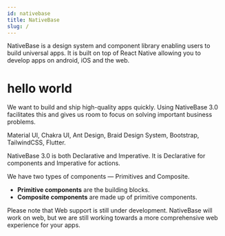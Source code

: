 ```yaml
---
id: nativebase
title: NativeBase
slug: /
---
```



<div className="tailwind">
  <div className="row">
    <div className="col col--9">
      <p className="text-xl">
        NativeBase is a design system and component library enabling users to
        build universal apps. It is built on top of React Native allowing you to
        develop apps on android, iOS and the web.
      </p>
      <div className="mt-8 pl-2">
        <div className="row mb-2">
          <TileLink
            title="Installation Guide"
            description="Refer nstallation guide to setup NativeBase in your React Native
              project"
            className="bg-cyan-500"
          />
          <TileLink
            title="Playground"
            description="Try out NativeBase in expo's snackplayer"
            className="bg-teal-500"
          />
        </div>
        <div className="row">
          <TileLink
            title="Theming"
            description="Refer installation guide to setup NativeBase in your React Native
              project"
            className="bg-pink-500"
          />
          <TileLink
            title="Recipes"
            description="Refer installation guide to setup NativeBase in your React Native
              project"
            className="bg-indigo-500"
          />
        </div>
      </div>
    </div>
    <div className="col col--3 hidden md:block">
      <KitchenSinkIframe />
    </div>
  </div>
</div>

<h1>hello world</h1>
We want to build and ship high-quality apps quickly. Using NativeBase 3.0 facilitates
this and gives us room to focus on solving important business problems.

Material UI, Chakra UI, Ant Design, Braid Design System, Bootstrap, TailwindCSS, Flutter.

NativeBase 3.0 is both Declarative and Imperative. It is Declarative for components and Imperative for actions.

We have two types of components — Primitives and Composite.

- **Primitive components** are the building blocks.
- **Composite components** are made up of primitive components.

Please note that Web support is still under development. NativeBase will work on web, but we are still working towards a more comprehensive web experience for your apps.
